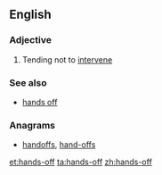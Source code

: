 ==English==

===Adjective===
{{en-adj|pos=[[hand]]s-[[off]]}}

# Tending not to [[intervene]]

===See also===
* [[hands off]]

===Anagrams===
* [[handoffs#English|handoffs]], [[hand-offs#English|hand-offs]]

[[et:hands-off]]
[[ta:hands-off]]
[[zh:hands-off]]